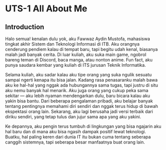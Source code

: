# UTS-1 All About Me

## **Introduction**

Halo semua! kenalan dulu yok, aku Fawwaz Aydin Mustofa, mahasiswa tingkat akhir Sistem dan Teknologi Informasi di ITB. Aku orangnya cenderung pendiem kalau di tempat baru, tapi begitu udah kenal, biasanya malah jadi banyak cerita. Di luar kuliah, aku suka main game, ngobrol bareng teman di Discord, baca manga, atau nonton anime. Fun fact, aku punya saudara kembar yang kuliah di ITS jurusan Teknik Informatika.

Selama kuliah, aku sadar kalau aku tipe orang yang suka ngulik sesuatu sampai ngerti kenapa itu bisa jalan. Kadang rasa penasaranku malah bawa aku ke hal-hal yang nggak ada hubungannya sama tugas, tapi justru di situ aku nemu banyak hal menarik. Aku juga orang yang cukup peka sama sekitar — aku lebih nyaman mendengarkan dulu, baru bicara kalau aku yakin bisa bantu. Dari beberapa pengalaman pribadi, aku belajar banyak tentang pentingnya memahami diri sendiri dan nggak terus hidup di bawah ekspektasi orang lain. Sekarang, aku lagi berusaha jadi versi terbaik dari diriku sendiri, yang tetap tulus dan jujur sama apa yang aku yakini.

Ke depannya, aku pengin terus tumbuh di lingkungan yang bisa ngajarin aku hal baru dan di mana aku bisa ngasih dampak positif lewat teknologi. Buatku, hal paling keren dari dunia IT itu bukan cuma tentang seberapa canggih sistemnya, tapi seberapa besar manfaatnya buat orang lain.
